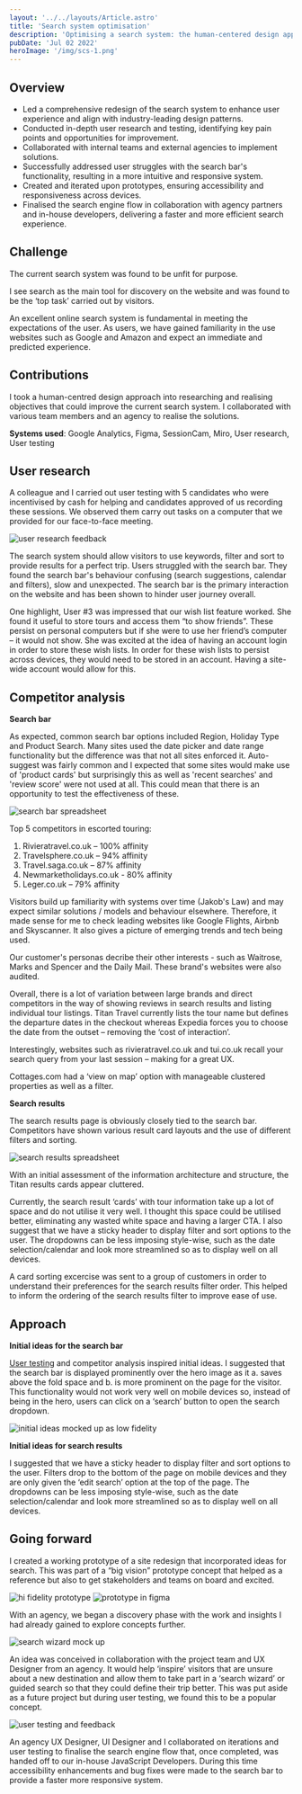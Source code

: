 ```yaml
---
layout: '../../layouts/Article.astro'
title: 'Search system optimisation'
description: 'Optimising a search system: the human-centered design approach to improving user experience on a group touring website'
pubDate: 'Jul 02 2022'
heroImage: '/img/scs-1.png'
---
```



## Overview
- Led a comprehensive redesign of the search system to enhance user experience and align with industry-leading design patterns.
- Conducted in-depth user research and testing, identifying key pain points and opportunities for improvement.
- Collaborated with internal teams and external agencies to implement solutions.
- Successfully addressed user struggles with the search bar's functionality, resulting in a more intuitive and responsive system.
- Created and iterated upon prototypes, ensuring accessibility and responsiveness across devices.
- Finalised the search engine flow in collaboration with agency partners and in-house developers, delivering a faster and more efficient search experience.

## Challenge
The current search system was found to be unfit for purpose.

I see search as the main tool for discovery on the website and was found to be the ‘top task’ carried out by visitors.

An excellent online search system is fundamental in meeting the expectations of the user. As users, we have gained familiarity in the use websites such as Google and Amazon and expect an immediate and predicted experience.

## Contributions
I took a human-centred design approach into researching and realising objectives that could improve the current search system. I collaborated with various team members and an agency to realise the solutions.

__Systems used__: Google Analytics, Figma, SessionCam, Miro, User research, User testing

## User research
A colleague and I carried out user testing with 5 candidates who were incentivised by cash for helping and candidates approved of us recording these sessions. We observed them carry out tasks on a computer that we provided for our face-to-face meeting.

<Image src="/img/scs-2.png" alt="user research feedback" width={920} height={350} />

The search system should allow visitors to use keywords, filter and sort to provide results for a perfect trip. Users struggled with the search bar. They found the search bar's behaviour confusing (search suggestions, calendar and filters), slow and unexpected. The search bar is the primary interaction on the website and has been shown to hinder user journey overall.

One highlight, User #3 was impressed that our wish list feature worked. She found it useful to store tours and access them “to show friends”. These persist on personal computers but if she were to use her friend’s computer – it would not show. She was excited at the idea of having an account login in order to store these wish lists. In order for these wish lists to persist across devices, they would need to be stored in an account. Having a site-wide account would allow for this.

## Competitor analysis

**Search bar**

As expected, common search bar options included Region, Holiday Type and Product Search. Many sites used the date picker and date range functionality but the difference was that not all sites enforced it. Auto-suggest was fairly common and I expected that some sites would make use of 'product cards' but surprisingly this as well as 'recent searches' and 'review score' were not used at all. This could mean that there is an opportunity to test the effectiveness of these.

<Image src="/img/scs-3.png" alt="search bar spreadsheet" width={433} height={305} />

Top 5 competitors in escorted touring:

1. Rivieratravel.co.uk – 100% affinity
2. Travelsphere.co.uk – 94% affinity
3. Travel.saga.co.uk – 87% affinity
4. Newmarketholidays.co.uk - 80% affinity
5. Leger.co.uk – 79% affinity

Visitors build up familiarity with systems over time (Jakob's Law) and may expect similar solutions / models and behaviour elsewhere. Therefore, it made sense for me to check leading websites like Google Flights, Airbnb and Skyscanner. It also gives a picture of emerging trends and tech being used.

Our customer's personas decribe their other interests - such as Waitrose, Marks and Spencer and the Daily Mail. These brand's websites were also audited.

Overall, there is a lot of variation between large brands and direct competitors in the way of showing reviews in search results and listing individual tour listings. Titan Travel currently lists the tour name but defines the departure dates in the checkout whereas Expedia forces you to choose the date from the outset – removing the ‘cost of interaction’.

Interestingly, websites such as rivieratravel.co.uk and tui.co.uk recall your search query from your last session – making for a great UX.

Cottages.com had a ‘view on map’ option with manageable clustered properties as well as a filter.

**Search results**

The search results page is obviously closely tied to the search bar. Competitors have shown various result card layouts and the use of different filters and sorting.

<Image src="/img/scs-4.png" alt="search results spreadsheet" width={482} height={226} />

With an initial assessment of the information architecture and structure, the Titan results cards appear cluttered. 

Currently, the search result ‘cards’ with tour information take up a lot of space and do not utilise it very well. I thought this space could be utilised better, eliminating any wasted white space and having a larger CTA. I also suggest that we have a sticky header to display filter and sort options to the user. The dropdowns can be less imposing style-wise, such as the date selection/calendar and look more streamlined so as to display well on all devices.

A card sorting excercise was sent to a group of customers in order to understand their preferences for the search results filter order. This helped to inform the ordering of the search results filter to improve ease of use.

## Approach

**Initial ideas for the search bar**

[User testing](/articles/how-to-user-sessions/) and competitor analysis inspired initial ideas. I suggested that the search bar is displayed prominently over the hero image as it a. saves above the fold space and b. is more prominent on the page for the visitor. This functionality would not work very well on mobile devices so, instead of being in the hero, users can click on a ‘search’ button to open the search dropdown.

<Image src="/img/scs-5.png" alt="initial ideas mocked up as low fidelity" width={920} height={350} />

**Initial ideas for search results**

I suggested that we have a sticky header to display filter and sort options to the user. Filters drop to the bottom of the page on mobile devices and they are only given the ‘edit search’ option at the top of the page. The dropdowns can be less imposing style-wise, such as the date selection/calendar and look more streamlined so as to display well on all devices.

## Going forward
I created a working prototype of a site redesign that incorporated ideas for search. This was part of a “big vision” prototype concept that helped as a reference but also to get stakeholders and teams on board and excited.

<Image src="/img/scs-6.png" alt="hi fidelity prototype" width={920} height={350} />
<Image src="/img/scs-7.png" alt="prototype in figma" width={920} height={350} />

With an agency, we began a discovery phase with the work and insights I had already gained to explore concepts further.

<Image src="/img/scs-8.png" alt="search wizard mock up" width={920} height={350} />

An idea was conceived in collaboration with the project team and UX Designer from an agency. It would help ‘inspire’ visitors that are unsure about a new destination and allow them to take part in a ‘search wizard’ or guided search so that they could define their trip better. This was put aside as a future project but during user testing, we found this to be a popular concept.

<Image src="/img/scs-9.png" alt="user testing and feedback" width={920} height={350} />

An agency UX Designer, UI Designer and I collaborated on iterations and user testing to finalise the search engine flow that, once completed, was handed off to our in-house JavaScript Developers. During this time accessibility enhancements and bug fixes were made to the search bar to provide a faster more responsive system.
